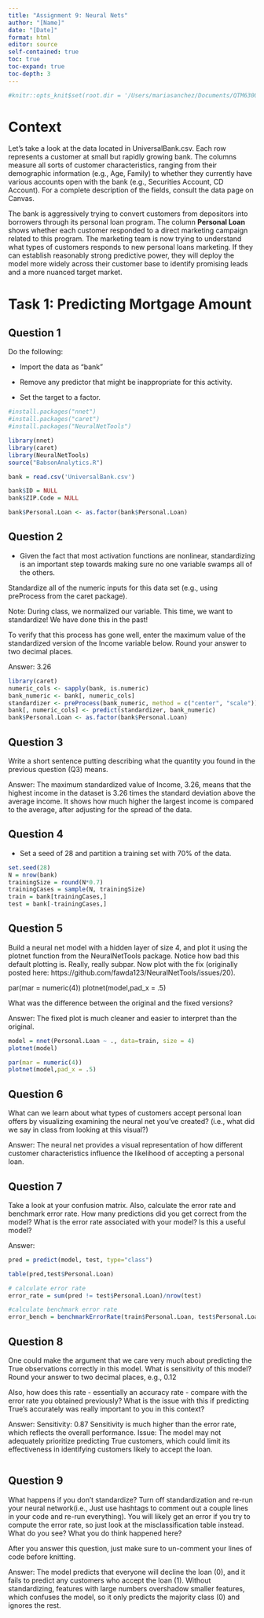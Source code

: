 ```yaml
---
title: "Assignment 9: Neural Nets"
author: "[Name]"
date: "[Date]"
format: html
editor: source
self-contained: true
toc: true
toc-expand: true
toc-depth: 3
---
```


```r
#knitr::opts_knit$set(root.dir = '/Users/mariasanchez/Documents/QTM6300')
```

# Context

Let’s take a look at the data located in UniversalBank.csv. Each row represents a customer at small but rapidly growing bank. The columns measure all sorts of customer characteristics, ranging from their demographic information (e.g., Age, Family) to whether they currently have various accounts open with the bank (e.g., Securities Account, CD Account). For a complete description of the fields, consult the data page on Canvas.

The bank is aggressively trying to convert customers from depositors into borrowers through its personal loan program. The column **Personal Loan** shows whether each customer responded to a direct marketing campaign related to this program. The marketing team is now trying to understand what types of customers responds to new personal loans marketing. If they can establish reasonably strong predictive power, they will deploy the model more widely across their customer base to identify promising leads and a more nuanced target market.


# Task 1: Predicting Mortgage Amount

## Question 1

Do the following:

* Import the data as "bank"

* Remove any predictor that might be inappropriate for this activity.

* Set the target to a factor.

```r
#install.packages("nnet")
#install.packages("caret")
#install.packages("NeuralNetTools")

library(nnet)
library(caret)
library(NeuralNetTools)
source("BabsonAnalytics.R")

bank = read.csv('UniversalBank.csv')

bank$ID = NULL
bank$ZIP.Code = NULL

bank$Personal.Loan <- as.factor(bank$Personal.Loan)

```

## Question 2

* Given the fact that most activation functions are nonlinear, standardizing is an important step towards making sure no one variable swamps all of the others.

Standardize all of the numeric inputs for this data set (e.g., using preProcess from the caret package). 

Note: During class, we normalized our variable. This time, we want to standardize! We have done this in the past!

To verify that this process has gone well, enter the maximum value of the standardized version of the Income variable below. Round your answer to two decimal places.

Answer: 3.26

```r
library(caret)
numeric_cols <- sapply(bank, is.numeric)  
bank_numeric <- bank[, numeric_cols] 
standardizer <- preProcess(bank_numeric, method = c("center", "scale"))
bank[, numeric_cols] <- predict(standardizer, bank_numeric)
bank$Personal.Loan <- as.factor(bank$Personal.Loan)


```

## Question 3

Write a short sentence putting describing what the quantity you found in the previous question (Q3) means.

Answer: 
The maximum standardized value of Income, 3.26, means that the highest income in the dataset is 3.26 times the standard deviation above the average income. It shows how much higher the largest income is compared to the average, after adjusting for the spread of the data.

## Question 4

* Set a seed of 28 and partition a training set with 70% of the data.

```r
set.seed(28)
N = nrow(bank)
trainingSize = round(N*0.7)
trainingCases = sample(N, trainingSize)
train = bank[trainingCases,]
test = bank[-trainingCases,]
```





## Question 5

Build a neural net model with a hidden layer of size 4, and plot it using the plotnet function from the NeuralNetTools package. Notice how bad this default plotting is. Really, really subpar. Now plot with the fix (originally posted here: https://github.com/fawda123/NeuralNetTools/issues/20).

par(mar = numeric(4))
plotnet(model,pad_x = .5)

What was the difference between the original and the fixed versions?

Answer: The fixed plot is much cleaner and easier to interpret than the original.

```r
model = nnet(Personal.Loan ~ ., data=train, size = 4)
plotnet(model)

par(mar = numeric(4))
plotnet(model,pad_x = .5)

```


## Question 6

What can we learn about what types of customers accept personal loan offers by visualizing examining the neural net you've created? (i.e., what did we say in class from looking at this visual?)

Answer: 
The neural net provides a visual representation of how different customer characteristics influence the likelihood of accepting a personal loan.


## Question 7

Take a look at your confusion matrix. Also, calculate the error rate and benchmark error rate. How many predictions did you get correct from the model? What is the error rate associated with your model? Is this a useful model?

Answer: 

```r
pred = predict(model, test, type="class")

table(pred,test$Personal.Loan)

# calculate error rate
error_rate = sum(pred != test$Personal.Loan)/nrow(test)

#calculate benchmark error rate
error_bench = benchmarkErrorRate(train$Personal.Loan, test$Personal.Loan)
```



## Question 8

One could make the argument that we care very much about predicting the True observations correctly in this model. What is sensitivity of this model? Round your answer to two decimal places, e.g., 0.12

Also, how does this rate - essentially an accuracy rate - compare with the error rate you obtained previously? What is the issue with this if predicting True's accurately was really important to you in this context?

Answer:
Sensitivity: 0.87
Sensitivity is much higher than the error rate, which reflects the overall performance.
Issue: The model may not adequately prioritize predicting True customers, which could limit its effectiveness in identifying customers likely to accept the loan.

```r

```


## Question 9

What happens if you don't standardize? Turn off standardization and re-run your neural network(i.e., Just use hashtags to comment out a couple lines in your code and re-run everything). You will likely get an error if you try to compute the error rate, so just look at the misclassification table instead. What do you see? What you do think happened here?

After you answer this question, just make sure to un-comment your lines of code before knitting.

Answer: The model predicts that everyone will decline the loan (0), and it fails to predict any customers who accept the loan (1).
Without standardizing, features with large numbers overshadow smaller features, which confuses the model, so it only predicts the majority class (0) and ignores the rest.


